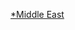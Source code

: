 {{WPSS-cat}}
{{Regional Stub Category|article=[[中东|中东]]|newstub=MEast-stub|category=中东}}

[[Category:亚洲小作品|*Middle East]]